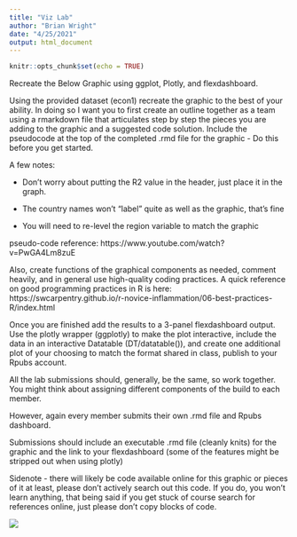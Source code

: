 ---
title: "Viz Lab"
author: "Brian Wright"
date: "4/25/2021"
output: html_document
---

```{r setup, include=FALSE}
knitr::opts_chunk$set(echo = TRUE)
```

Recreate the Below Graphic using ggplot, Plotly, and flexdashboard.

Using the provided dataset (econ1) recreate the graphic to the best of your ability.  In doing so I want you to first create an outline together as a team using a rmarkdown file that articulates step by step the pieces you are adding to the graphic and a suggested code solution. Include the pseudocode at the top of the completed .rmd file for the graphic - Do this before you get started.

A few notes:

- Don't worry about putting the R2 value in the header, just place it in the graph.

- The country names won't "label" quite as well as the graphic, that's fine

- You will need to re-level the region variable to match the graphic

 

pseudo-code reference: https://www.youtube.com/watch?v=PwGA4Lm8zuE

Also, create functions of the graphical components as needed, comment heavily, and in general use high-quality coding practices. A quick reference on good programming practices in R is here: https://swcarpentry.github.io/r-novice-inflammation/06-best-practices-R/index.html

Once you are finished add the results to a 3-panel flexdashboard output.   Use the plotly wrapper (ggplotly) to make the plot interactive, include the data in an interactive Datatable (DT/datatable()), and create one additional plot of your choosing to match the format shared in class, publish to your Rpubs account.

All the lab submissions should, generally, be the same, so work together. You might think about assigning different components of the build to each member.

However, again every member submits their own .rmd file and Rpubs dashboard.

Submissions should include an executable .rmd file (cleanly knits) for the graphic and the link to your flexdashboard (some of the features might be stripped out when using plotly)

Sidenote - there will likely be code available online for this graphic or pieces of it at least, please don't actively search out this code. If you do, you won't learn anything, that being said if you get stuck of course search for references online, just please don't copy blocks of code.

![](economist1.png)
